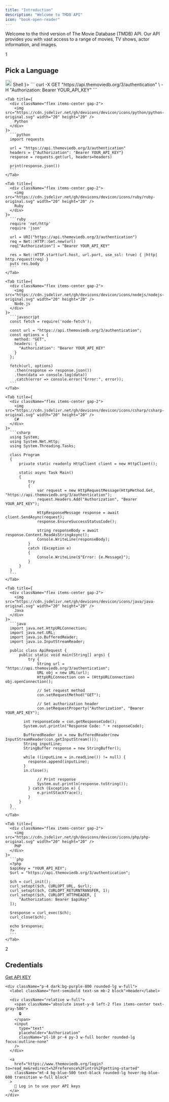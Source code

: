 ```yaml
---
title: "Introduction"
description: "Welcome to TMDB API"
icon: "book-open-reader"
---
```


Welcome to the third version of The Movie Database (TMDB) API. Our API provides you with vast access to a range of movies, TV shows, actor information, and images.

<Card>
  <div className="flex items-center gap-4 mb-4">
    <div className="p-2 rounded-full text-black dark:text-white">1</div>
    <h2 className="text-xl font-semibold text-black dark:text-white">
      Pick a Language
    </h2>
  </div>

  <Tabs>
    <Tab title={
      <div className="flex items-center gap-2">
        <img src="https://cdn.jsdelivr.net/gh/devicons/devicon/icons/bash/bash-original.svg" width="20" height="20" />
        Shell
      </div>
    }>
      ```
      curl -X GET "https://api.themoviedb.org/3/authentication" \ -H "Authorization: Bearer YOUR_API_KEY"
      ```
    </Tab>

    <Tab title={
      <div className="flex items-center gap-2">
        <img src="https://cdn.jsdelivr.net/gh/devicons/devicon/icons/python/python-original.svg" width="20" height="20" />
        Python
      </div>
    }>
      ```python
      import requests

      url = "https://api.themoviedb.org/3/authentication"
      headers = {"Authorization": "Bearer YOUR_API_KEY"}
      response = requests.get(url, headers=headers)

      print(response.json())
      ```
    </Tab>

    <Tab title={
      <div className="flex items-center gap-2">
        <img src="https://cdn.jsdelivr.net/gh/devicons/devicon/icons/ruby/ruby-original.svg" width="20" height="20" />
        Ruby
      </div>
    }>
      ```ruby
      require 'net/http'
      require 'json'

      url = URI("https://api.themoviedb.org/3/authentication")
      req = Net::HTTP::Get.new(url)
      req["Authorization"] = "Bearer YOUR_API_KEY"

      res = Net::HTTP.start(url.host, url.port, use_ssl: true) { |http| http.request(req) }
      puts res.body
      ```
    </Tab>

    <Tab title={
      <div className="flex items-center gap-2">
        <img src="https://cdn.jsdelivr.net/gh/devicons/devicon/icons/nodejs/nodejs-original.svg" width="20" height="20" />
        Node.js
      </div>
    }>
      ```javascript
      const fetch = require('node-fetch');

      const url = "https://api.themoviedb.org/3/authentication";
      const options = {
        method: "GET",
        headers: {
          "Authorization": "Bearer YOUR_API_KEY"
        }
      };

      fetch(url, options)
        .then(response => response.json())
        .then(data => console.log(data))
        .catch(error => console.error("Error:", error));
      ```
    </Tab>

    <Tab title={
      <div className="flex items-center gap-2">
        <img src="https://cdn.jsdelivr.net/gh/devicons/devicon/icons/csharp/csharp-original.svg" width="20" height="20" />
        C#
      </div>
    }>
      ```csharp
      using System;
      using System.Net.Http;
      using System.Threading.Tasks;

      class Program
      {
          private static readonly HttpClient client = new HttpClient();

          static async Task Main()
          {
              try
              {
                  var request = new HttpRequestMessage(HttpMethod.Get, "https://api.themoviedb.org/3/authentication");
                  request.Headers.Add("Authorization", "Bearer YOUR_API_KEY");

                  HttpResponseMessage response = await client.SendAsync(request);
                  response.EnsureSuccessStatusCode();

                  string responseBody = await response.Content.ReadAsStringAsync();
                  Console.WriteLine(responseBody);
              }
              catch (Exception e)
              {
                  Console.WriteLine($"Error: {e.Message}");
              }
          }
      }
      ```
    </Tab>

    <Tab title={
      <div className="flex items-center gap-2">
        <img src="https://cdn.jsdelivr.net/gh/devicons/devicon/icons/java/java-original.svg" width="20" height="20" />
        Java
      </div>
    }>
      ```java
      import java.net.HttpURLConnection;
      import java.net.URL;
      import java.io.BufferedReader;
      import java.io.InputStreamReader;

      public class ApiRequest {
          public static void main(String[] args) {
              try {
                  String url = "https://api.themoviedb.org/3/authentication";
                  URL obj = new URL(url);
                  HttpURLConnection con = (HttpURLConnection) obj.openConnection();
                  
                  // Set request method
                  con.setRequestMethod("GET");
                  
                  // Set authorization header
                  con.setRequestProperty("Authorization", "Bearer YOUR_API_KEY");

            int responseCode = con.getResponseCode();
            System.out.println("Response Code: " + responseCode);

            BufferedReader in = new BufferedReader(new InputStreamReader(con.getInputStream()));
            String inputLine;
            StringBuffer response = new StringBuffer();

            while ((inputLine = in.readLine()) != null) {
              response.append(inputLine);
            }
            in.close();

                  // Print response
                  System.out.println(response.toString());
              } catch (Exception e) {
                  e.printStackTrace();
              }
          }
      }
      ```
    </Tab>

    <Tab title={
      <div className="flex items-center gap-2">
        <img src="https://cdn.jsdelivr.net/gh/devicons/devicon/icons/php/php-original.svg" width="20" height="20" />
        PHP
      </div>
    }>
      ```php
      <?php
      $apiKey = "YOUR_API_KEY";
      $url = "https://api.themoviedb.org/3/authentication";

      $ch = curl_init();
      curl_setopt($ch, CURLOPT_URL, $url);
      curl_setopt($ch, CURLOPT_RETURNTRANSFER, 1);
      curl_setopt($ch, CURLOPT_HTTPHEADER, [
          "Authorization: Bearer $apiKey"
      ]);

      $response = curl_exec($ch);
      curl_close($ch);

      echo $response;
      ?>
      ```
    </Tab>
  </Tabs>
</Card>

<Card>
  <div className="flex items-center gap-4 mb-4">
    <div className="p-2 rounded-full text-black dark:text-white">2</div>
    <h2 className="text-xl font-semibold text-black dark:text-white">
      Credentials
    </h2>
  </div>

  <div style={{ textAlign: "center" }}>
    <a
      href="https://www.themoviedb.org/login?to=read_me&redirect=%2Freference%2Fintro%2Fgetting-started"
      style={{
        display: "block",
        width: "100%",
        padding: "12px 0",
        backgroundColor: "#007BFF",
        color: "#ffffff",
        fontWeight: "bold",
        fontSize: "16px",
        textAlign: "center",
        textDecoration: "none",
        borderRadius: "6px",
        transition: "background-color 0.3s ease",
      }}
    >
      Get API KEY
    </a>

    <div className="p-4 dark:bg-purple-800 rounded-lg w-full">
      <label className="font-semibold text-sm mb-2 block">Header</label>
    
      <div className="relative w-full">
        <span className="absolute inset-y-0 left-2 flex items-center text-gray-500">
          🔒
        </span>
        <input 
          type="text" 
          placeholder="Authorization"
          className="pl-10 pr-4 py-3 w-full border rounded-lg focus:outline-none"
        />
      </div>

      <a 
        href="https://www.themoviedb.org/login?to=read_me&redirect=%2Freference%2Fintro%2Fgetting-started"
        className="mt-4 bg-blue-500 text-black rounded-lg hover:bg-blue-600 transition w-full block"
      >
        🔑 Log in to use your API keys
      </a>
    </div>
  </div>
</Card>